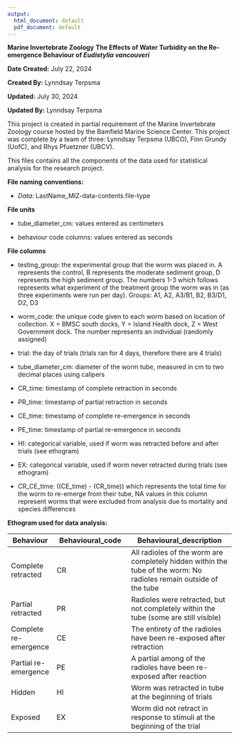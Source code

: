 ```yaml
---
output:
  html_document: default
  pdf_document: default
---
```

**Marine Invertebrate Zoology**
**The Effects of Water Turbidity on the Re-emergence Behaviour of *Eudistylia vancouveri* **

**Date Created:** July 22, 2024

**Created By:** Lynndsay Terpsma

**Updated:** July 30, 2024

**Updated By:** Lynndsay Terpsma

This project is created in partial requirement of the Marine Invertebrate Zoology course hosted by the Bamfield Marine Science Center. This project was complete by a team of three: Lynndsay Terpsma (UBCO), Finn Grundy (UofC), and Rhys Pfuetzner (UBCV).

This files contains all the components of the data used for statistical analysis for the research project.

**File naming conventions:**

- *Data:* LastName_MIZ-data-contents.file-type

**File units**

- tube_diameter_cm: values entered as centimeters

- behaviour code columns: values entered as seconds

**File columns**

- testing_group: the experimental group that the worm was placed in. A represents the control, B represents the moderate sediment group, D represents the high sediment group. The numbers 1-3 which follows represents what experiment of the treatment group the worm was in (as three experiments were run per day). Groups: A1, A2, A3/B1, B2, B3/D1, D2, D3

- worm_code: the unique code given to each worm based on location of collection. X = BMSC south docks, Y = Island Health dock, Z = West Government dock. The number represents an individual (randomly assigned)

- trial: the day of trials (trials ran for 4 days, therefore there are 4 trials)

- tube_diameter_cm: diameter of the worm tube, measured in cm to two decimal places using calipers

- CR_time: timestamp of complete retraction in seconds

- PR_time: timestamp of partial retraction in seconds

- CE_time: timestamp of complete re-emergence in seconds

- PE_time: timestamp of partial re-emergence in seconds

- HI: categorical variable, used if worm was retracted before and after trials (see ethogram)

- EX: categorical variable, used if worm never retracted during trials (see ethogram)

- CR_CE_time: ((CE_time) - (CR_time)) which represents the total time for the worm to re-emerge from their tube, NA values in this column represent worms that were excluded from analysis due to mortality and species differences

**Ethogram used for data analysis:**

| Behaviour | Behavioural_code | Behavioural_description |
|-----------|------------------|-------------------------|
|Complete retracted | CR       | All radioles of the worm are completely hidden within the tube of the worm: No radioles remain outside of the tube|
| Partial retracted | PR       | Radioles were retracted, but not completely within the tube (some are still visible) |
| Complete re-emergence | CE   | The entirety of the radioles have been re-exposed after retraction |
| Partial re-emergence | PE | A partial among of the radioles have been re-exposed after reaction |
| Hidden | HI | Worm was retracted in tube at the beginning of trials |
| Exposed | EX | Worm did not retract in response to stimuli at the beginning of the trial |










